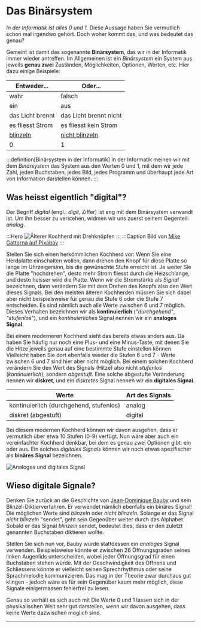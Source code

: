 # Das Binärsystem
_In der Informatik ist alles 0 und 1._ Diese Aussage haben Sie vermutlich schon mal irgendwo gehört. Doch woher kommt das, und was bedeutet das genau?

Gemeint ist damit das sogenannte **Binärsystem**, das wir in der Informatik immer wieder antreffen. Im Allgemeinen ist ein _Binärsystem_ ein System aus jeweils **genau zwei** Zuständen, Möglichkeiten, Optionen, Werten, etc. Hier dazu einige Beispiele:

| Entweder...                                    | Oder...                                              |
|------------------------------------------------|------------------------------------------------------|
| wahr                                           | falsch                                               |
| ein                                            | aus                                                  |
| das Licht brennt                               | das Licht brennt nicht                               |
| es fliesst Strom                               | es fliesst kein Strom                                |
| [blinzeln](../Schmetterling-und-Taucherglocke) | [nicht blinzeln](../Schmetterling-und-Taucherglocke) |
| $0$                                            | $1$                                                  |

:::definition[Binärsystem in der Informatik]
In der Informatik meinen wir mit dem _Binärsystem_ das System aus den Werten $0$ und $1$, mit dem wir jede Zahl, jeden Buchstaben, jedes Bild, jedes Programm und überhaupt jede Art von Information darstellen können.
:::

## Was heisst eigentlich "digital"?
Der Begriff _digital_ (engl.: _digit_, Ziffer) ist eng mit dem Binärsystem verwandt ist. Um ihn besser zu verstehen, widmen wir uns zuerst seinem Gegenteil: _analog_.

:::Hero
![Älterer Kochherd mit Drehknöpfen](img/kochherd_analog.jpg)
:::
:::Caption
Bild von [Mike Gattorna auf Pixabay](https://pixabay.com/de//?utm_source=link-attribution&utm_medium=referral&utm_campaign=image&utm_content=4994402)
:::

Stellen Sie sich einen herkömmlichen Kochherd vor: Wenn Sie eine Herdplatte einschalten wollen, dann drehen den Knopf für diese Platte so lange im Uhrzeigersinn, bis die gewünschte Stufe erreicht ist. Je weiter Sie die Platte "hochdrehen", desto mehr Strom fliesst durch die Heizschlange, und desto heisser wird die Platte. Wenn wir die Stromstärke als _Signal_ bezeichnen, dann verändern Sie mit dem Drehen des Knopfs also den Wert dieses Signals. Bei den meisten älteren Kochherden müssen Sie sich dabei aber nicht beispielsweise für genau die Stufe 6 oder die Stufe 7 entscheiden. Es sind nämlich auch alle Werte zwischen 6 und 7 möglich. Dieses Verhalten bezeichnen wir als **kontinuierlich** (_"durchgehend"_, _"stufenlos"_), und ein _kontinuierliches_ Signal nennen wir ein **analoges Signal**.

Bei einem moderneren Kochherd sieht das bereits etwas anders aus. Da haben Sie häufig nur noch eine Plus- und eine Minus-Taste, mit denen Sie die Hitze jeweils genau auf eine bestimmte Stufe einstellen können. Vielleicht haben Sie dort ebenfalls wieder die Stufen 6 und 7 - Werte zwischen 6 und 7 sind hier aber nicht möglich. Bei einem solchen Kochherd verändern Sie den Wert des Signals (Hitze) also nicht _stufenlos_ (_kontinuierlich_), sondern _abgestuft_. Eine solche abgestufte Veränderung nennen wir **diskret**, und ein _diskretes_ Signal nennen wir ein **digitales Signal**.

| Werte                                   | Art des Signals |
|-----------------------------------------|-----------------|
| kontinuierlich (durchgehend, stufenlos) | analog          |
| diskret (abgestuft)                     | digital         |

Bei diesem modernen Kochherd können wir davon ausgehen, dass er vermutlich über etwa 10 Stufen (0-9) verfügt. Nun wäre aber auch ein vereinfachter Kochherd denkbar, bei dem es genau zwei Optionen gibt: ein oder aus. Ein solches _digitales Signals_ können wir noch etwas spezifischer als **binäres Signal** bezeichnen.

![Analoges und digitales Signal](img/analoges-digitales-signal.png)

## Wieso digitale Signale?
Denken Sie zurück an die Geschichte von [Jean-Dominique Bauby](../Schmetterling-und-Taucherglocke) und sein Blinzel-Diktierverfahren. Er verwendet nämlich ebenfalls ein binäres Signal! Die möglichen Werte sind _blinzeln_ oder _nicht blinzeln_. Solange er das Signal _nicht blinzeln_ "sendet", geht sein Gegenüber weiter durch das Alphabet. Sobald er das Signal _blinzeln_ sendet, bedeutet dies, dass er den zuletzt genannten Buchstaben diktieren wollte.

Stellen Sie sich nun vor, Bauby würde stattdessen ein _analoges_ Signal verwenden. Beispielsweise könnte er zwischen 26 Öffnungsgraden seines linken Augenlids unterscheiden, wobei jeder Öffnungsgrad für einen Buchstaben stehen würde. Mit der Geschwindigkeit des Öffnens und Schliessens könnte er vielleicht seinen Sprechrhythmus oder seine Sprachmelodie kommunizieren. Das mag in der Theorie zwar durchaus gut klingen - jedoch wäre es für sein Gegenüber kaum mehr möglich, diese Signale einigermassen fehlerfrei zu lesen.

Genau so verhält es sich auch mit     Die Werte $0$ und $1$ lassen sich in der physikalischen Welt sehr gut darstellen, wenn wir davon ausgehen, dass keine Werte dazwischen möglich sind.

---
